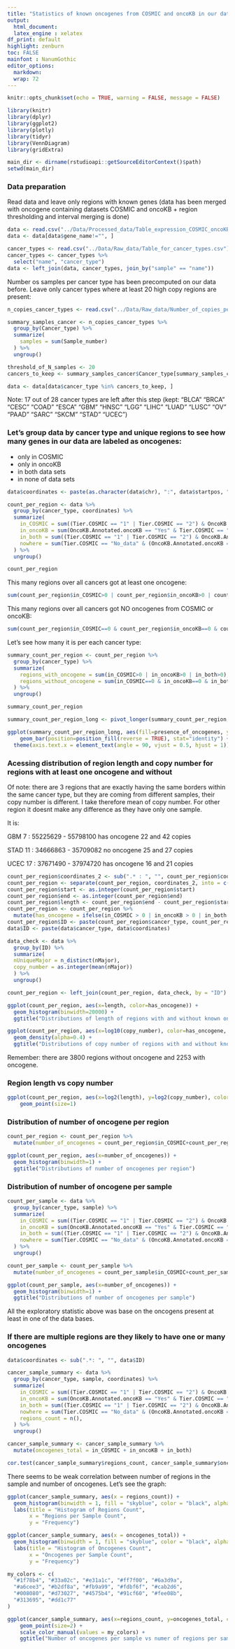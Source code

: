 ---
title: "Statistics of known oncogenes from COSMIC and oncoKB in our data"
output: 
  html_document:
  latex_engine : xelatex
df_print: default
highlight: zenburn
toc: FALSE
mainfont : NanumGothic    
editor_options: 
  markdown: 
  wrap: 72
---
  
```{r setup, include=FALSE}
knitr::opts_chunk$set(echo = TRUE, warning = FALSE, message = FALSE)
```

```{r libraries, include=FALSE}
library(knitr)
library(dplyr)
library(ggplot2)
library(plotly)
library(tidyr)
library(VennDiagram)
library(gridExtra)
```

```{r setwd, include=FALSE}
main_dir <- dirname(rstudioapi::getSourceEditorContext()$path) 
setwd(main_dir)
```

### Data preparation

Read data and leave only regions with known genes (data has been merged with oncogene  containing datasets COSMIC and oncoKB + region thresholding and interval merging is done)

```{r data import and remove regions without genes}
data <- read.csv("../Data/Processed_data/Table_expression_COSMIC_oncoKB_merged_intervals.csv")
data <- data[data$gene_name!="", ]

cancer_types <- read.csv("../Data/Raw_data/Table_for_cancer_types.csv")
cancer_types <- cancer_types %>% 
  select("name", "cancer_type")
data <- left_join(data, cancer_types, join_by("sample" == "name"))
```

Number os samples per cancer type has been precomputed on our data before. Leave only cancer types where at least 20 high copy regions are present:

```{r cancer type selection}
n_copies_cancer_types <- read.csv("../Data/Raw_data/Number_of_copies_per_sample_for_cancer_type.csv")

summary_samples_cancer <- n_copies_cancer_types %>%
  group_by(Cancer_type) %>%
  summarize(
    samples = sum(Sample_number)
  ) %>%
  ungroup()

threshold_of_N_samples <- 20
cancers_to_keep <- summary_samples_cancer$Cancer_type[summary_samples_cancer$samples >= threshold_of_N_samples]

data <- data[data$cancer_type %in% cancers_to_keep, ]
```

Note: 17 out of 28 cancer types are left after this step (kept: "BLCA" "BRCA" "CESC" "COAD" "ESCA" "GBM"  "HNSC" "LGG"  "LIHC" "LUAD" "LUSC" "OV"   "PAAD" "SARC" "SKCM" "STAD" "UCEC")

### Let's group data by cancer type and unique regions to see how many genes in our data are labeled as oncogenes:
- only in COSMIC 
- only in oncoKB 
- in both data sets
- in none of data sets

```{r count genes per region and cancer type}
data$coordinates <- paste(as.character(data$chr), ":", data$startpos, "-", data$endpos)

count_per_region <- data %>%
  group_by(cancer_type, coordinates) %>%
  summarize(
    in_COSMIC = sum((Tier.COSMIC == "1" | Tier.COSMIC == "2") & OncoKB.Annotated.oncoKB != "Yes"),
    in_oncoKB = sum(OncoKB.Annotated.oncoKB == "Yes" & Tier.COSMIC == "No_data"),
    in_both = sum((Tier.COSMIC == "1" | Tier.COSMIC == "2") & OncoKB.Annotated.oncoKB == "Yes"),
    nowhere = sum(Tier.COSMIC == "No_data" & (OncoKB.Annotated.oncoKB == "No_data" | OncoKB.Annotated.oncoKB == "No")),
  ) %>%
  ungroup()

count_per_region
```

This many regions over all cancers got at least one oncogene:

```{r}
sum(count_per_region$in_COSMIC>0 | count_per_region$in_oncoKB>0 | count_per_region$in_both>0)
```

This many regions over all cancers got NO oncogenes from COSMIC or oncoKB:

```{r}
sum(count_per_region$in_COSMIC==0 & count_per_region$in_oncoKB==0 & count_per_region$in_both==0)
```
Let's see how many it is per each cancer type:

```{r count genes per region and cancer type summary and graph}
summary_count_per_region <- count_per_region %>%
  group_by(cancer_type) %>%
  summarize(
    regions_with_oncogene = sum(in_COSMIC>0 | in_oncoKB>0 | in_both>0),
    regions_without_oncogene = sum(in_COSMIC==0 & in_oncoKB==0 & in_both==0),
  ) %>%
  ungroup()

summary_count_per_region
```

```{r }
summary_count_per_region_long <- pivot_longer(summary_count_per_region, cols = c("regions_with_oncogene", "regions_without_oncogene"), names_to = "presence_of_oncogenes", values_to = "regions")

ggplot(summary_count_per_region_long, aes(fill=presence_of_oncogenes, y=regions, x=cancer_type)) + 
    geom_bar(position=position_fill(reverse = TRUE), stat="identity") +
  theme(axis.text.x = element_text(angle = 90, vjust = 0.5, hjust = 1))
```

### Acessing distribution of region length and copy number for regions with at least one oncogene and without
Of note: there are 3 regions that are exactly having the same borders within the same cancer type, but they are coming from different samples, their copy number is different. I take therefore mean of copy number. For other region it doesnt make any difference as they have only one sample. 

It is:

GBM 7 : 55225629 - 55798100         has oncogene      22 and 42 copies

STAD 11 : 34666863 - 35709082       no oncogene       25 and 27 copies

UCEC 17 : 37671490 - 37974720       has oncogene      16 and 21 copies 


```{r distribution}
count_per_region$coordinates_2 <- sub(".* : ", "", count_per_region$coordinates)
count_per_region <- separate(count_per_region, coordinates_2, into = c("start", "end"), sep = " - ")
count_per_region$start <- as.integer(count_per_region$start)
count_per_region$end <- as.integer(count_per_region$end)
count_per_region$length <- count_per_region$end - count_per_region$start
count_per_region <- count_per_region %>%
  mutate(has_oncogene = ifelse(in_COSMIC > 0 | in_oncoKB > 0 | in_both > 0, "Yes", "No"))
count_per_region$ID <- paste(count_per_region$cancer_type, count_per_region$coordinates)
data$ID <- paste(data$cancer_type, data$coordinates)

data_check <- data %>%
  group_by(ID) %>%
  summarize(
  nUniqueMajor = n_distinct(nMajor),
  copy_number = as.integer(mean(nMajor))
  ) %>%
  ungroup()

count_per_region <- left_join(count_per_region, data_check, by = "ID")

ggplot(count_per_region, aes(x=length, color=has_oncogene)) + 
  geom_histogram(binwidth=20000) +
  ggtitle("Distributions of length of regions with and without known oncogene")
```
```{r distribution 2}
ggplot(count_per_region, aes(x=log10(copy_number), color=has_oncogene, fill=has_oncogene))+
  geom_density(alpha=0.4) +
  ggtitle("Distributions of copy number of regions with and without known oncogene")
```

Remember: there are 3800 regions without oncogene and 2253 with oncogene.

### Region length vs copy number


```{r}
ggplot(count_per_region, aes(x=log2(length), y=log2(copy_number), color=has_oncogene)) + 
    geom_point(size=1) 
```

### Distribution of number of oncogene per region

```{r distribution 3}
count_per_region <- count_per_region %>%
  mutate(number_of_oncogenes = count_per_region$in_COSMIC+count_per_region$in_oncoKB+count_per_region$in_both)

ggplot(count_per_region, aes(x=number_of_oncogenes)) + 
  geom_histogram(binwidth=1) +
  ggtitle("Distributions of number of oncogenes per region")
```

### Distribution of number of oncogene per sample

```{r distribution 4}
count_per_sample <- data %>%
  group_by(cancer_type, sample) %>%
  summarize(
    in_COSMIC = sum((Tier.COSMIC == "1" | Tier.COSMIC == "2") & OncoKB.Annotated.oncoKB != "Yes"),
    in_oncoKB = sum(OncoKB.Annotated.oncoKB == "Yes" & Tier.COSMIC == "No_data"),
    in_both = sum((Tier.COSMIC == "1" | Tier.COSMIC == "2") & OncoKB.Annotated.oncoKB == "Yes"),
    nowhere = sum(Tier.COSMIC == "No_data" & (OncoKB.Annotated.oncoKB == "No_data" | OncoKB.Annotated.oncoKB == "No")),
  ) %>%
  ungroup()

count_per_sample <- count_per_sample %>%
  mutate(number_of_oncogenes = count_per_sample$in_COSMIC+count_per_sample$in_oncoKB+count_per_sample$in_both)

ggplot(count_per_sample, aes(x=number_of_oncogenes)) + 
  geom_histogram(binwidth=1) +
  ggtitle("Distributions of number of oncogenes per sample")
```

All the exploratory statistic above was base on the oncogens present at least in one of the data bases. 

### If there are multiple regions are they likely to have one or many oncogenes

```{r }
data$coordinates <- sub(".*: ", "", data$ID)

cancer_sample_summary <- data %>%
  group_by(cancer_type, sample, coordinates) %>%
  summarize(
    in_COSMIC = sum((Tier.COSMIC == "1" | Tier.COSMIC == "2") & OncoKB.Annotated.oncoKB != "Yes"),
    in_oncoKB = sum(OncoKB.Annotated.oncoKB == "Yes" & Tier.COSMIC == "No_data"),
    in_both = sum((Tier.COSMIC == "1" | Tier.COSMIC == "2") & OncoKB.Annotated.oncoKB == "Yes"),
    nowhere = sum(Tier.COSMIC == "No_data" & (OncoKB.Annotated.oncoKB == "No_data" | OncoKB.Annotated.oncoKB == "No")),
    regions_count = n(),
  ) %>%
  ungroup()

cancer_sample_summary <- cancer_sample_summary %>%
  mutate(oncogenes_total = in_COSMIC + in_oncoKB + in_both)

cor.test(cancer_sample_summary$regions_count, cancer_sample_summary$oncogenes_total)
```

There seems to be weak correlation between number of regions in the sample and number of oncogenes. Let's see the graph:

```{r }
ggplot(cancer_sample_summary, aes(x = regions_count)) +
  geom_histogram(binwidth = 1, fill = "skyblue", color = "black", alpha = 0.7) +
  labs(title = "Histogram of Regions Count",
       x = "Regions per Sample Count",
       y = "Frequency")
```

```{r }
ggplot(cancer_sample_summary, aes(x = oncogenes_total)) +
  geom_histogram(binwidth = 1, fill = "skyblue", color = "black", alpha = 0.7) +
  labs(title = "Histogram of Oncogenes Count",
       x = "Oncogenes per Sample Count",
       y = "Frequency")
```
```{r}
my_colors <- c(
  "#1f78b4", "#33a02c", "#e31a1c", "#ff7f00", "#6a3d9a",
  "#a6cee3", "#b2df8a", "#fb9a99", "#fdbf6f", "#cab2d6",
  "#008080", "#d73027", "#4575b4", "#91cf60", "#fee08b",
  "#313695", "#dd1c77"
)

ggplot(cancer_sample_summary, aes(x=regions_count, y=oncogenes_total, color=cancer_type)) + 
    geom_point(size=2) +
    scale_color_manual(values = my_colors) +
    ggtitle("Number of oncogenes per sample vs numer of regions per sample")  
```

